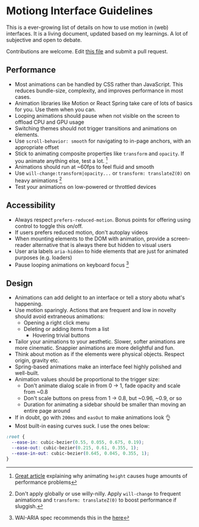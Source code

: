 # Motiong Interface Guidelines

This is a ever-growing list of details on how to use motion in (web) interfaces. It is a living document, updated based on my learnings. A lot of subjective and open to debate.

Contributions are welcome. Edit [this file](https://github.com/heymynameisrob/motion-ui/blob/main/src/content/guidelines.mdx) and submit a pull request.

## Performance
- Most animations can be handled by CSS rather than JavaScript. This reduces bundle-size, complexity, and improves performance in most cases.
- Animation libraries like Motion or React Spring take care of lots of basics for you. Use them when you can.
- Looping animations should pause when not visible on the screen to offload CPU and GPU usage
- Switching themes should not trigger transitions and animations on elements.
- Use `scroll-behavior: smooth` for navigating to in-page anchors, with an appropriate offset
- Stick to animating composite properties like `transform` and `opacity`. If you animate anything else, test a lot. [^1]
- Animations should run at ~60fps to feel fluid and smooth
- Use `will-change:transform|opacity...` or `transform: translateZ(0)` on heavy animations [^2]
- Test your animations on low-powered or throttled devices

## Accessibility
- Always respect `prefers-reduced-motion`. Bonus points for offering using control to toggle this on/off.
- If users prefers reduced motion, don't autoplay videos
- When mounting elements to the DOM with animation, provide a screen-reader alternative that is always there but hidden to visual users
- User aria labels `aria-hidden` to hide elements that are just for animated purposes (e.g. loaders)
- Pause looping animations on keyboard focus [^3]

## Design
- Animations can add delight to an interface or tell a story abotu what's happening.
- Use motion sparingly. Actions that are frequent and low in novelty should avoid extraneous animations:
    - Opening a right click menu
  - Deleting or adding items from a list
    - Hovering trivial buttons
- Tailor your animations to your aesthetic. Slower, softer animations are more cinematic. Snappier animations are more delightful and fun.
- Think about motion as if the elements were physical objects. Respect origin, gravity etc.
- Spring-based animations make an interface feel highly polished and well-built.
- Animation values should be proportional to the trigger size:
    - Don't animate dialog scale in from 0 → 1, fade opacity and scale from ~0.8
    - Don't scale buttons on press from 1 → 0.8, but ~0.96, ~0.9, or so
    - Duration for animating a sidebar should be smaller than moving an entire page around
- If in doubt, go with `200ms` and `easOut` to make animations look 👌
- Most built-in easing curves suck. I use the ones below:

```css
:root {
  --ease-in: cubic-bezier(0.55, 0.055, 0.675, 0.19);
  --ease-out: cubic-bezier(0.215, 0.61, 0.355, 1);
  --ease-in-out: cubic-bezier(0.645, 0.045, 0.355, 1);
}
```

[^1]: [Great article](https://www.granola.ai/blog/dont-animate-height) explaining why animating `height` causes huge amounts of performance problems
[^2]: Don't apply globally or use willy-nilly. Apply `will-change` to frequent animations and `transform: translateZ(0)` to boost performance if sluggish.
[^3]: WAI-ARIA spec recommends this in the [here](https://www.w3.org/WAI/tutorials/carousels/animations/)
